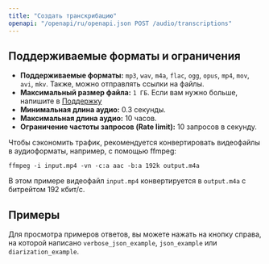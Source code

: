 ```yaml
---
title: "Создать транскрибацию"
openapi: "/openapi/ru/openapi.json POST /audio/transcriptions"
---
```



## Поддерживаемые форматы и ограничения

- **Поддерживаемые форматы:** `mp3`, `wav`, `m4a`, `flac`, `ogg`, `opus`, `mp4`, `mov`, `avi`, `mkv`. Также, можно отправлять ссылки на файлы.
- **Максимальный размер файла:** `1 ГБ`. Если вам нужно больше, напишите в <a href="https://t.me/RND_RandoM">Поддержку</a>
- **Минимальная длина аудио:** 0.3 секунды.
- **Максимальная длина аудио:** 10 часов.
- **Ограничение частоты запросов (Rate limit):** 10 запросов в секунду.

<Tip>

Чтобы сэкономить трафик, рекомендуется конвертировать видеофайлы в аудиоформаты, например, с помощью ffmpeg:

`ffmpeg -i input.mp4 -vn -c:a aac -b:a 192k output.m4a`

В этом примере видеофайл `input.mp4` конвертируется в `output.m4a` с битрейтом 192 кбит/с.

</Tip>

## Примеры

Для просмотра примеров ответов, вы можете нажать на кнопку справа, на которой написано `verbose_json_example`, `json_example` или `diarization_example`.

<SpeechToTextSnippetRu />
